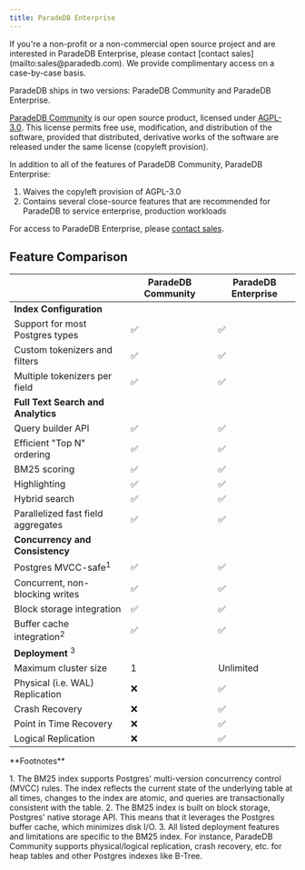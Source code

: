 ```yaml
---
title: ParadeDB Enterprise
---
```


<Note>
  If you're a non-profit or a non-commercial open source project and are
  interested in ParadeDB Enterprise, please contact [contact
  sales](mailto:sales@paradedb.com). We provide complimentary access on a
  case-by-case basis.
</Note>

ParadeDB ships in two versions: ParadeDB Community and ParadeDB Enterprise.

[ParadeDB Community](https://github.com/paradedb/paradedb) is our open source product, licensed under [AGPL-3.0](https://github.com/paradedb/paradedb/blob/dev/LICENSE).
This license permits free use, modification, and distribution of the software, provided that distributed, derivative works of the software are released under the same license
(copyleft provision).

In addition to all of the features of ParadeDB Community, ParadeDB Enterprise:

1. Waives the copyleft provision of AGPL-3.0
2. Contains several close-source features that are recommended for ParadeDB to service enterprise, production workloads

For access to ParadeDB Enterprise, please [contact sales](mailto:sales@paradedb.com).

## Feature Comparison

|                                      | ParadeDB Community | ParadeDB Enterprise |
| ------------------------------------ | ------------------ | ------------------- |
| **Index Configuration**              |                    |
| Support for most Postgres types      | ✅                 | ✅                  |
| Custom tokenizers and filters        | ✅                 | ✅                  |
| Multiple tokenizers per field        | ✅                 | ✅                  |
| **Full Text Search and Analytics**   |                    |
| Query builder API                    | ✅                 | ✅                  |
| Efficient "Top N" ordering           | ✅                 | ✅                  |
| BM25 scoring                         | ✅                 | ✅                  |
| Highlighting                         | ✅                 | ✅                  |
| Hybrid search                        | ✅                 | ✅                  |
| Parallelized fast field aggregates   | ✅                 | ✅                  |
| **Concurrency and Consistency**      |                    |
| Postgres MVCC-safe<sup>1</sup>       | ✅                 | ✅                  |
| Concurrent, non-blocking writes      | ✅                 | ✅                  |
| Block storage integration            | ✅                 | ✅                  |
| Buffer cache integration<sup>2</sup> | ✅                 | ✅                  |
| **Deployment** <sup>3</sup>          |                    |
| Maximum cluster size                 | 1                  | Unlimited           |
| Physical (i.e. WAL) Replication      | ❌                 | ✅                  |
| Crash Recovery                       | ❌                 | ✅                  |
| Point in Time Recovery               | ❌                 | ✅                  |
| Logical Replication                  | ❌                 | ✅                  |

<Info>
**Footnotes**

<p className="text-sm">
  1. The BM25 index supports Postgres' multi-version concurrency control (MVCC)
  rules. The index reflects the current state of the underlying table at all
  times, changes to the index are atomic, and queries are transactionally
  consistent with the table.
  2. The BM25 index is built on block storage, Postgres' native storage API.
  This means that it leverages the Postgres buffer cache, which minimizes disk
  I/O.
  3. All listed deployment features and limitations are specific to the BM25 index. For instance,
  ParadeDB Community supports physical/logical replication, crash recovery, etc. for heap tables and other Postgres indexes like B-Tree.
</p>
</Info>
